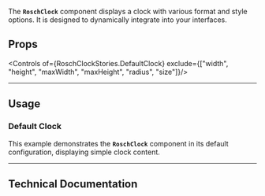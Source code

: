 
<Meta of={RoschClockStories} />

<Title>Rosch-Clock</Title>

The **`RoschClock`** component displays a clock with various format and style options. It is designed to dynamically integrate into your interfaces.

## Props
<Canvas layout="centered" />

<Controls of={RoschClockStories.DefaultClock} exclude={["width", "height", "maxWidth", "maxHeight", "radius", "size"]}/>

---

## Usage

### Default Clock
This example demonstrates the **`RoschClock`** component in its default configuration, displaying simple clock content.

<Canvas layout="centered" />

---

## Technical Documentation

<Source language="tsx" dark={true}>

</Source>

